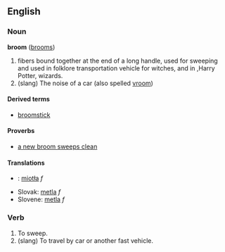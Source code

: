 == English ==
=== Noun ===
'''broom''' ([[brooms]])

# fibers bound together at the end of a long handle, used for sweeping and used in folklore transportation vehicle for witches, and in ,Harry Potter, wizards.
# (slang) The noise of a car (also spelled [[vroom]])

====Derived terms====
*[[broomstick]]

====Proverbs====
*[[a new broom sweeps clean]]

==== Translations ====
*{{pl}}: [[miotła]] ''f''
*Slovak: [[metla#Slovak|metla]] ''f''
*Slovene: [[metla]] ''f''

===Verb===

# To sweep.
# (slang) To travel by car or another fast vehicle.